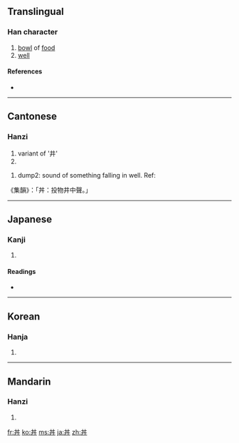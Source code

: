 {{see|井}}<!-- may be replaced by zh-forms -->
==Translingual==

===Han character===
{{Han char|rn=3|rad=丶|as=04|sn=5|four=5500<sub>0</sub>|canj=廿廿戈 (TTI)}}

# [[bowl]] of [[food]]
# [[well]]

====References====
* {{Han ref|kx=0081.010|dkj=00101|dj=0164.010|hdz=10045.010|uh=4E3C|ud=20028|bh=C964|bd=51556}}

----

==Cantonese==

===Hanzi===
{{yue-hanzi|jyut=|y=jeng2, jing2}}

# variant of '井'
# {{defn|Cantonese}}
{{rfc}}
# dump2: sound of something falling in well. Ref:
《集韻》：「丼：投物井中聲。」

----

==Japanese==

===Kanji===
{{ja-kanji|grade=|rs=丶04}}

# {{defn|Japanese}}

====Readings====
* {{ja-readings|on=[[せい]] (sei), [[たん]] (tan), [[しょう]] (shō)|kun=[[どんぶり]] (domburi)}}

----

==Korean==

===Hanja===
{{ko-hanja|hangeul=정|rv=jeong|mr=chŏng}}

# {{defn|Korean}}

----

==Mandarin==

===Hanzi===
{{cmn-hanzi|pin=[[jǐng]] ([[jing3]])|wg=ching<sup>3</sup>}}

# {{defn|Mandarin}}

[[fr:丼]]
[[ko:丼]]
[[ms:丼]]
[[ja:丼]]
[[zh:丼]]